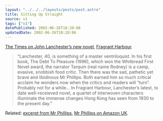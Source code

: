 ```yaml
---
layout: "../../../layouts/posts/post.astro"
title: Sitting Up Straight
source: v1
tags: ["v1"]
datePublished: 2002-06-26T18:20:06
updatedDate: 2002-06-26T18:20:06
---
```


[The Times on John Lanchester&#8217;s new novel][1], [Fragrant Harbour][2].

> &#8220;Lanchester, 40, is something of a master ventriloquist. In his first book, The Debt To Pleasure (1996), which won the Whitbread First Novel award, the narrator Tarquin (real name Rodney) is a camp, evasive, snobbish food critic. Then there was the sad, pathetic yet brave and libidinous Mr Phillips. Both earned him so much critical acclaim he wonders now when the critics and readers will &#8220;turn&#8221;. Probably not for a while&#8230; In Fragrant Harbour, Lanchester&#8217;s latest, to date well-receieved novel, a quartet of interwoven characters illuminate the immense changes Hong Kong has seen from 1930 to the present day.&#8221;

Related: [excerpt from Mr Phillips][3], [Mr Phillips on Amazon UK][4].

[1]: http://www.timesonline.co.uk/article/0,,923-337995,00.html "The Times: Tales of a harbour now fragrant with the smell of money"
[2]: http://www.amazon.co.uk/exec/obidos/ASIN/0571201768/ohsky "John Lanchester's Fragrant Harbour on amazon.co.uk"
[3]: http://www.penguinputnam.com/Book/BookDisplay/0,,0140298363,00.html?cs=0&id=0140298363&sym=EXC "Extract from John Lanchester's Mr Phillips"
[4]: http://www.amazon.co.uk/exec/obidos/ASIN/0571201717/ohsky "John Lancheter's Mr Phillips on amazon.co.uk"
